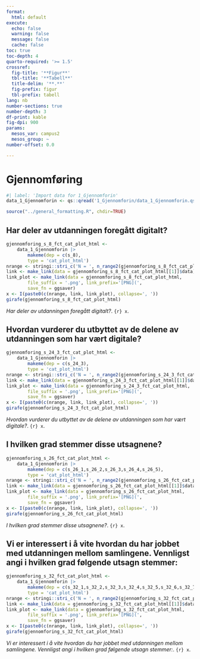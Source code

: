 ```yaml
---
format:
  html: default
execute:
  echo: false
  warning: false
  message: false
  cache: false
toc: true
toc-depth: 4
quarto-required: '>= 1.5'
crossref:
  fig-title: '**Figur**'
  tbl-title: '**Tabell**'
  title-delim: '**.**'
  fig-prefix: figur
  tbl-prefix: tabell
lang: nb
number-sections: true
number-depth: 3
df-print: kable
fig-dpi: 900
params:
  mesos_var: campus2
  mesos_group: ~
number-offset: 0.0

---
```

# Gjennomføring
```r
#| label: 'Import data for 1_Gjennomforin'
data_1_Gjennomforin <- qs::qread('1_Gjennomforin/data_1_Gjennomforin.qs')
```
```r
source("../general_formatting.R", chdir=TRUE)
```

## Har deler av utdanningen foregått digitalt?{#sec-Har-deler-av-utdanningen-foregatt-digitalt--52}


::: {#fig-gjennomforing-s-8-fct-cat-plot-html}

```r
gjennomforing_s_8_fct_cat_plot_html <-
	data_1_Gjennomforin |>
		makeme(dep = c(s_8),
		type = 'cat_plot_html')
nrange <- stringi::stri_c('N = ', n_range2(gjennomforing_s_8_fct_cat_plot_html[[1]]))
link <- make_link(data = gjennomforing_s_8_fct_cat_plot_html[[1]]$data)
link_plot <- make_link(data = gjennomforing_s_8_fct_cat_plot_html,
		file_suffix = '.png', link_prefix='[PNG](',
		save_fn = ggsaver)
x <- I(paste0(c(nrange, link, link_plot), collapse=', '))
girafe(gjennomforing_s_8_fct_cat_plot_html)
```

_Har deler av utdanningen foregått digitalt?_. `{r} x`.

:::


## Hvordan vurderer du utbyttet av de delene av utdanningen som har vært digitale?{#sec-Hvordan-vurderer-du-utbyttet-av-de-delene-av-utdanningen-som-har-vart-digitale--18}


::: {#fig-gjennomforing-s-24-3-fct-cat-plot-html}

```r
gjennomforing_s_24_3_fct_cat_plot_html <-
	data_1_Gjennomforin |>
		makeme(dep = c(s_24_3),
		type = 'cat_plot_html')
nrange <- stringi::stri_c('N = ', n_range2(gjennomforing_s_24_3_fct_cat_plot_html[[1]]))
link <- make_link(data = gjennomforing_s_24_3_fct_cat_plot_html[[1]]$data)
link_plot <- make_link(data = gjennomforing_s_24_3_fct_cat_plot_html,
		file_suffix = '.png', link_prefix='[PNG](',
		save_fn = ggsaver)
x <- I(paste0(c(nrange, link, link_plot), collapse=', '))
girafe(gjennomforing_s_24_3_fct_cat_plot_html)
```

_Hvordan vurderer du utbyttet av de delene av utdanningen som har vært digitale?_. `{r} x`.

:::


## I hvilken grad stemmer disse utsagnene?{#sec-I-hvilken-grad-stemmer-disse-utsagnene--15}


::: {#fig-gjennomforing-s-26-fct-cat-plot-html}

```r
gjennomforing_s_26_fct_cat_plot_html <-
	data_1_Gjennomforin |>
		makeme(dep = c(s_26_1,s_26_2,s_26_3,s_26_4,s_26_5),
		type = 'cat_plot_html')
nrange <- stringi::stri_c('N = ', n_range2(gjennomforing_s_26_fct_cat_plot_html[[1]]))
link <- make_link(data = gjennomforing_s_26_fct_cat_plot_html[[1]]$data)
link_plot <- make_link(data = gjennomforing_s_26_fct_cat_plot_html,
		file_suffix = '.png', link_prefix='[PNG](',
		save_fn = ggsaver)
x <- I(paste0(c(nrange, link, link_plot), collapse=', '))
girafe(gjennomforing_s_26_fct_cat_plot_html)
```

_I hvilken grad stemmer disse utsagnene?_. `{r} x`.

:::


## Vi er interessert i å vite hvordan du har jobbet med utdanningen mellom samlingene. Vennligst angi i hvilken grad følgende utsagn stemmer:{#sec-Vi-er-interessert-i-a-vite-hvordan-du-har-jobbet-med-utdanningen-mellom-samlingene-Vennligst-angi-i-hvilken-grad-folgende-utsagn-stemmer--45}


::: {#fig-gjennomforing-s-32-fct-cat-plot-html}

```r
gjennomforing_s_32_fct_cat_plot_html <-
	data_1_Gjennomforin |>
		makeme(dep = c(s_32_1,s_32_2,s_32_3,s_32_4,s_32_5,s_32_6,s_32_7,s_32_8,s_32_9,s_32_10,s_32_11),
		type = 'cat_plot_html')
nrange <- stringi::stri_c('N = ', n_range2(gjennomforing_s_32_fct_cat_plot_html[[1]]))
link <- make_link(data = gjennomforing_s_32_fct_cat_plot_html[[1]]$data)
link_plot <- make_link(data = gjennomforing_s_32_fct_cat_plot_html,
		file_suffix = '.png', link_prefix='[PNG](',
		save_fn = ggsaver)
x <- I(paste0(c(nrange, link, link_plot), collapse=', '))
girafe(gjennomforing_s_32_fct_cat_plot_html)
```

_Vi er interessert i å vite hvordan du har jobbet med utdanningen mellom samlingene. Vennligst angi i hvilken grad følgende utsagn stemmer:_. `{r} x`.

:::

